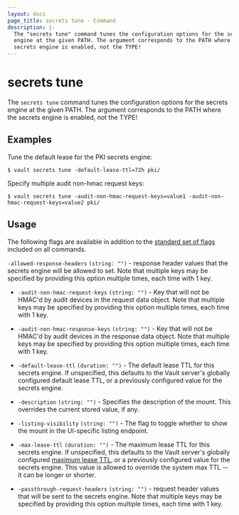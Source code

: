 ```yaml
---
layout: docs
page_title: secrets tune - Command
description: |-
  The "secrets tune" command tunes the configuration options for the secrets
  engine at the given PATH. The argument corresponds to the PATH where the
  secrets engine is enabled, not the TYPE!
---
```


# secrets tune

The `secrets tune` command tunes the configuration options for the secrets
engine at the given PATH. The argument corresponds to the PATH where the secrets
engine is enabled, not the TYPE!

## Examples

Tune the default lease for the PKI secrets engine:

```shell-session
$ vault secrets tune -default-lease-ttl=72h pki/
```

Specify multiple audit non-hmac request keys:

```shell-session
$ vault secrets tune -audit-non-hmac-request-keys=value1 -audit-non-hmac-request-keys=value2 pki/
```

## Usage

The following flags are available in addition to the [standard set of
flags](/docs/commands) included on all commands.

`-allowed-response-headers` `(string: "")` - response header values that the
  secrets engine will be allowed to set. Note that multiple keys may be
  specified by providing this option multiple times, each time with 1 key.

- `-audit-non-hmac-request-keys` `(string: "")` - Key that will not be HMAC'd
  by audit devices in the request data object. Note that multiple keys may be
  specified by providing this option multiple times, each time with 1 key.

- `-audit-non-hmac-response-keys` `(string: "")` - Key that will not be HMAC'd
  by audit devices in the response data object. Note that multiple keys may be
  specified by providing this option multiple times, each time with 1 key.

- `-default-lease-ttl` `(duration: "")` - The default lease TTL for this secrets
  engine. If unspecified, this defaults to the Vault server's globally
  configured default lease TTL, or a previously configured value for the secrets
  engine.

- `-description` `(string: "")` - Specifies the description of the mount.
  This overrides the current stored value, if any.

- `-listing-visibility` `(string: "")` - The flag to toggle whether to show the
  mount in the UI-specific listing endpoint.

- `-max-lease-ttl` `(duration: "")` - The maximum lease TTL for this secrets
  engine. If unspecified, this defaults to the Vault server's globally
  configured [maximum lease TTL](/docs/configuration#max_lease_ttl), or a previously configured value for the secrets
  engine. This value is allowed to override the system max TTL -- it can be longer or shorter.

- `-passthrough-request-headers` `(string: "")` - request header values that will
  be sent to the secrets engine. Note that multiple keys may be
  specified by providing this option multiple times, each time with 1 key.
